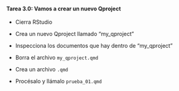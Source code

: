 ::: {.callout-important icon="false"}
#### Tarea 3.0: Vamos a crear un nuevo Qproject

- Cierra RStudio 

- Crea un nuevo Qproject llamado "my_qproject"

- Inspecciona los documentos que hay dentro de "my_qproject"

- Borra el archivo `my_qproject.qmd`

- Crea un archivo `.qmd`

- Procésalo y llámalo `prueba_01.qmd`

<br>

:::